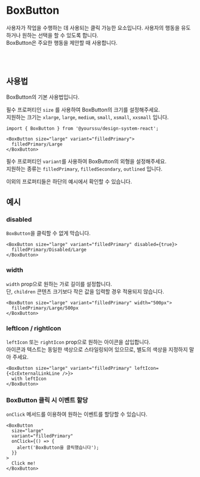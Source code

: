 
<Meta of={BoxButtonStories} />

# BoxButton

사용자가 작업을 수행하는 데 사용되는 클릭 가능한 요소입니다. 사용자의 행동을 유도하거나 원하는 선택을 할 수 있도록 합니다.<br />
BoxButton은 주요한 행동을 제안할 때 사용합니다.

<Canvas of={BoxButtonStories.Primary} />
<Controls />

<br />
<br />

## 사용법

BoxButton의 기본 사용법입니다.

필수 프로퍼티인 `size` 를 사용하여 BoxButton의 크기를 설정해주세요.<br />
지원하는 크기는 `xlarge`, `large`, `medium`, `small`, `xsmall`, `xxsmall` 입니다.

```tsx
import { BoxButton } from '@yourssu/design-system-react';
```

```tsx
<BoxButton size="large" variant="filledPrimary">
  filledPrimary/Large
</BoxButton>
```

<Canvas of={BoxButtonStories.Sizes} withSource="none" />

필수 프로퍼티인 `variant`를 사용하여 BoxButton의 외형을 설정해주세요.<br />
지원하는 종류는 `filledPrimary`, `filledSecondary`, `outlined` 입니다.

<Canvas of={BoxButtonStories.Variants} withSource="none" />

이외의 프로퍼티들은 하단의 예시에서 확인할 수 있습니다.

## 예시

### disabled

`BoxButton`을 클릭할 수 없게 막습니다.

```tsx
<BoxButton size="large" variant="filledPrimary" disabled={true}>
  filledPrimary/Disabled/Large
</BoxButton>
```

<Canvas of={BoxButtonStories.Disabled} withSource="none" />

### width

`width` prop으로 원하는 가로 길이를 설정합니다.<br />
단, `children` 콘텐츠 크기보다 작은 값을 입력할 경우 적용되지 않습니다.

```tsx
<BoxButton size="large" variant="filledPrimary" width="500px">
  filledPrimary/Large/500px
</BoxButton>
```

<Canvas of={BoxButtonStories.Width} withSource="none" />

### leftIcon / rightIcon

`leftIcon` 또는 `rightIcon` prop으로 원하는 아이콘을 삽입합니다.<br />
아이콘과 텍스트는 동일한 색상으로 스타일링되어 있으므로, 별도의 색상을 지정하지 말아 주세요.

```tsx
<BoxButton size="large" variant="filledPrimary" leftIcon={<IcExternalLinkLine />}>
  with leftIcon
</BoxButton>
```

<Canvas of={BoxButtonStories.WithIcon} withSource="none" />

### BoxButton 클릭 시 이벤트 할당

`onClick` 메서드를 이용하여 원하는 이벤트를 할당할 수 있습니다.

```tsx
<BoxButton
  size="large"
  variant="filledPrimary"
  onClick={() => {
    alert('BoxButton을 클릭했습니다');
  }}
>
  Click me!
</BoxButton>
```

<Canvas of={BoxButtonStories.Click} withSource="none" />
